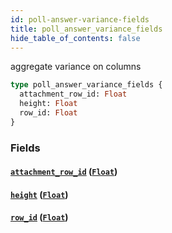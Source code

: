 ```yaml
---
id: poll-answer-variance-fields
title: poll_answer_variance_fields
hide_table_of_contents: false
---
```


aggregate variance on columns

```graphql
type poll_answer_variance_fields {
  attachment_row_id: Float
  height: Float
  row_id: Float
}
```

### Fields

#### [`attachment_row_id`](#) ([`Float`](../scalars/float))

#### [`height`](#) ([`Float`](../scalars/float))

#### [`row_id`](#) ([`Float`](../scalars/float))
